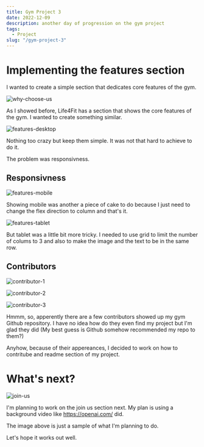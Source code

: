 ```yaml
---
title: Gym Project 3
date: 2022-12-09
description: another day of progression on the gym project
tags:
  - Project
slug: "/gym-project-3"
---
```


# Implementing the features section

I wanted to create a simple section that dedicates core features of the gym.

![why-choose-us](./why-choose-us.png)

As I showed before, Life4Fit has a section that shows the core features of the gym. I wanted to create something similar.

![features-desktop](./features-desktop.png)

Nothing too crazy but keep them simple. It was not that hard to achieve to do it.

The problem was responsivness.

## Responsivness

![features-mobile](./features-mobile.png)

Showing mobile was another a piece of cake to do because I just need to change the flex direction to column and that's it.

![features-tablet](./features-tablet.png)

But tablet was a little bit more tricky. I needed to use grid to limit the number of colums to 3 and also to make the image and the text to be in the same row.

## Contributors

![contributor-1](./contributor-1.png)

![contributor-2](./contributor-2.png)

![contributor-3](./contributor-3.png)

Hmmm, so, apperently there are a few contributors showed up my gym Github repository.
I have no idea how do they even find my project but I'm glad they did (My best guess is Github somehow recommended my repo to them?)

Anyhow, because of their appereances, I decided to work on how to contritube and readme section of my project.

# What's next?

![join-us](./join-us.png)

I'm planning to work on the join us section next. My plan is using a background video like https://openai.com/ did.

The image above is just a sample of what I'm planning to do.

Let's hope it works out well.
